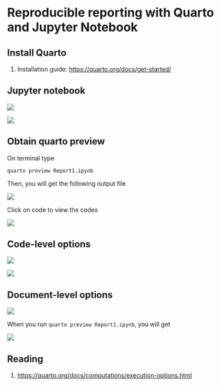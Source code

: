 # Reproducible reporting with Quarto and Jupyter Notebook


## Install Quarto

1. Installation guide: [https://quarto.org/docs/get-started/](https://quarto.org/docs/get-started/)

## Jupyter notebook

![](images/14.png)

![](images/15.png)

## Obtain quarto preview

On terminal type

```
quarto preview Report1.ipynb
```



Then, you will get the following output file

![](images/16.png)

Click on code to view the codes

![](images/17.png)

## Code-level options

![](images/18.png)

![](images/19.png)

## Document-level options

![](images/21.png)

When you run `quarto preview Report1.ipynb`, you will get

![](images/20.png)

## Reading

1. [https://quarto.org/docs/computations/execution-options.html](https://quarto.org/docs/computations/execution-options.html)